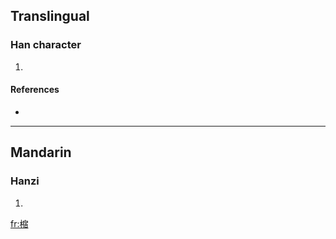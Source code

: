 ==Translingual==

===Han character===
{{Han char|rn=75|rad=木|as=11|sn=15|four=|canj=木十人日 (DJOA)}}

# {{defn|Han|sort=木11}}

====References====
* {{Han ref|kx=0549.220|dkj=15421|dj=0937.170|hdz=21284.120|uh=6A0E|ud=27150}}

----

==Mandarin==

===Hanzi===
{{cmn-hanzi|pin=[[suō]] ([[suo1]])|wg=so<sup>1</sup>}}

# {{defn|Mandarin|sort=木11}}

[[fr:樎]]